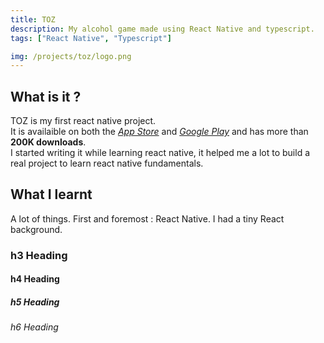 ```yaml
---
title: TOZ
description: My alcohol game made using React Native and typescript.
tags: ["React Native", "Typescript"]

img: /projects/toz/logo.png
---
```


## What is it ?

TOZ is my first react native project.<br />
It is availaible on both the _[App Store](https://apps.apple.com/fr/app/toz-jeux-dalcool-en-soir%C3%A9e/id1476978964#?platform=iphone)_ and _[Google Play](https://play.google.com/store/apps/details?id=com.blincio.toz&hl=fr&gl=US)_ and has more than **200K downloads**.<br />
I started writing it while learning react native, it helped me a lot to build a real project to learn react native fundamentals.

## What I learnt

A lot of things.
First and foremost : React Native. I had a tiny React background.

### h3 Heading

#### h4 Heading

##### h5 Heading

###### h6 Heading
